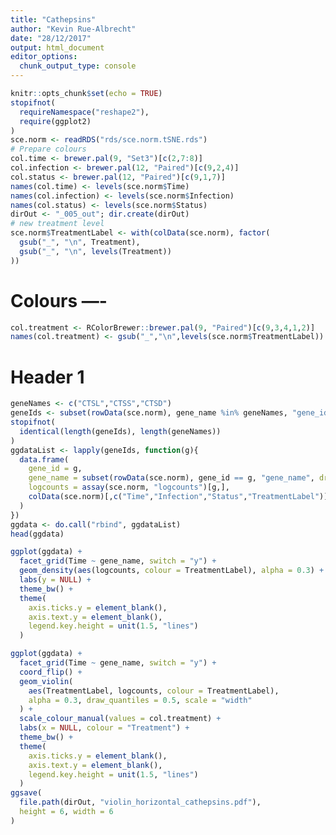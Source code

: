 ```yaml
---
title: "Cathepsins"
author: "Kevin Rue-Albrecht"
date: "28/12/2017"
output: html_document
editor_options: 
  chunk_output_type: console
---
```


```r
knitr::opts_chunk$set(echo = TRUE)
stopifnot(
  requireNamespace("reshape2"),
  require(ggplot2)
)
sce.norm <- readRDS("rds/sce.norm.tSNE.rds")
# Prepare colours
col.time <- brewer.pal(9, "Set3")[c(2,7:8)]
col.infection <- brewer.pal(12, "Paired")[c(9,2,4)]
col.status <- brewer.pal(12, "Paired")[c(9,1,7)]
names(col.time) <- levels(sce.norm$Time)
names(col.infection) <- levels(sce.norm$Infection)
names(col.status) <- levels(sce.norm$Status)
dirOut <- "_005_out"; dir.create(dirOut)
# new treatment level
sce.norm$TreatmentLabel <- with(colData(sce.norm), factor(
  gsub("_", "\n", Treatment),
  gsub("_", "\n", levels(Treatment))
))
```

# Colours ----

```r
col.treatment <- RColorBrewer::brewer.pal(9, "Paired")[c(9,3,4,1,2)]
names(col.treatment) <- gsub("_","\n",levels(sce.norm$TreatmentLabel))
```


# Header 1

```r
geneNames <- c("CTSL","CTSS","CTSD")
geneIds <- subset(rowData(sce.norm), gene_name %in% geneNames, "gene_id", drop = TRUE)
stopifnot(
  identical(length(geneIds), length(geneNames))
)
ggdataList <- lapply(geneIds, function(g){
  data.frame(
    gene_id = g,
    gene_name = subset(rowData(sce.norm), gene_id == g, "gene_name", drop = TRUE),
    logcounts = assay(sce.norm, "logcounts")[g,],
    colData(sce.norm)[,c("Time","Infection","Status","TreatmentLabel")]
  )
})
ggdata <- do.call("rbind", ggdataList)
head(ggdata)
```

```r
ggplot(ggdata) +
  facet_grid(Time ~ gene_name, switch = "y") +
  geom_density(aes(logcounts, colour = TreatmentLabel), alpha = 0.3) +
  labs(y = NULL) +
  theme_bw() +
  theme(
    axis.ticks.y = element_blank(),
    axis.text.y = element_blank(),
    legend.key.height = unit(1.5, "lines")
  )
```

```r
ggplot(ggdata) +
  facet_grid(Time ~ gene_name, switch = "y") +
  coord_flip() +
  geom_violin(
    aes(TreatmentLabel, logcounts, colour = TreatmentLabel),
    alpha = 0.3, draw_quantiles = 0.5, scale = "width"
  ) +
  scale_colour_manual(values = col.treatment) +
  labs(x = NULL, colour = "Treatment") +
  theme_bw() +
  theme(
    axis.ticks.y = element_blank(),
    axis.text.y = element_blank(),
    legend.key.height = unit(1.5, "lines")
  )
ggsave(
  file.path(dirOut, "violin_horizontal_cathepsins.pdf"),
  height = 6, width = 6
)
```

